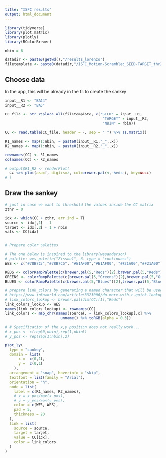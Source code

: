 ```yaml
---
title: "ISFC results"
output: html_document
---
```



```r
library(tidyverse)
library(plot.matrix)
library(plotly)
library(RColorBrewer)

nbin = 6

datadir <- paste0(getwd(),"/results_lorenzo")
filetemplate <- paste0(datadir,"/ISFC_Motion-Scrambled_SEED-TARGET_thr200_binNBIN.txt")

```


## Choose data
In the app, this will be already in the fn to create the sankey
```r

input__R1 <- "BA44"
input__R2 <- "BA6"

CC_file <- str_replace_all(filetemplate, c("SEED" = input__R1, 
                                            "TARGET" = input__R2, 
                                            "NBIN" = nbin))

CC <- read.table(CC_file, header = F, sep = " ") %>% as.matrix()

R1_names <- map(1:nbin, ~ paste0(input__R1,"_",.x))
R2_names <- map(1:nbin, ~ paste0(input__R2,"_",.x))

rownames(CC) <- R1_names
colnames(CC) <- R2_names

# output$R1_R2 <- renderPlot(
  CC %>% plot(asp=T, digits=2, col=brewer.pal(9,"Reds"), key=NULL)
# )


```


## Draw the sankey
```r

# just in case we want to threshold the values inside the CC matrix
zthr = 0

idx <- which(CC > zthr, arr.ind = T)
source <- idx[,1] - 1
target <- idx[,2] - 1 + nbin
vals <- CC[idx]


# Prepare color palettes

# The one below is inspired to the library(wesanderson)
# palette: wes_palette("Zissou1", 6, type = "continuous") 
WES <- c("#78B7C5","#78B7C5", "#E1AF00","#E1AF00", "#F21A00","#F21A00")

REDS <- colorRampPalette(c(brewer.pal(5,"Reds")[2],brewer.pal(5,"Reds")[5]))
GREENS <- colorRampPalette(c(brewer.pal(5,"Greens")[2],brewer.pal(5,"Greens")[5]))
BLUES <- colorRampPalette(c(brewer.pal(5,"Blues")[2],brewer.pal(5,"Blues")[5]))

# prepare link_colors by generating a named character that will be used as a lookup
# https://www.infoworld.com/article/3323006/do-more-with-r-quick-lookup-tables-using-named-vectors.html
# link_colors_lookup <- brewer.pal(dim(CC)[1],"Reds")
link_colors_lookup <- WES
names(link_colors_lookup) <- rownames(CC)
link_colors <- map_chr(names(source), ~ link_colors_lookup[.x] %>% 
                         unname() %>% toRGB(alpha = 0.3))

# # Specification of the x,y position does not really work...
# x_pos <- c(rep(0,nbin),rep(1,nbin))
# y_pos <- rep(seq(1:nbin),2)

plot_ly(
  type = "sankey",
  domain = list(
      x =  c(0,1),
      y =  c(0,1)
    ),
  arrangement = "snap", hoverinfo = "skip", 
  textfont = list(family = "Arial"),
  orientation = "h",
  node = list(
    label = c(R1_names, R2_names),
    # x = x_pos/max(x_pos),
    # y = y_pos/max(y_pos),
    color = c(WES, WES),
    pad = 5,
    thickness = 20
  ),
  link = list(
    source = source,
    target = target,
    value = CC[idx],
    color = link_colors
  )
)




```























